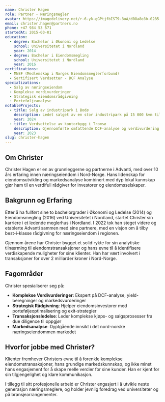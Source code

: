 ```yaml
---
name: Christer Hagen
role: Partner - Næringsmegler
avatar: https://imagedelivery.net/r-6-yk-gGPtjfbIST9-8uA/d08a8e8b-0285-4107-bc2c-973f93b27100/public
email: christer.hagen@partners.no
phone: +47 984 53 571
startedAt: 2015-03-01
education:
  - degree: Bachelor i Økonomi og Ledelse
    school: Universitetet i Nordland
    year: 2014
  - degree: Bachelor i Eiendomsmegling
    school: Universitetet i Nordland
    year: 2016
certifications:
  - MNEF (Medlemskap i Norges Eiendomsmeglerforbund)
  - Sertifisert Verdsetter - DCF Analyse
specializations:
  - Salg av næringseiendom
  - Komplekse verdivurderinger
  - Strategisk eiendomsrådgivning
  - Porteføljeanalyse
notableProjects:
  - title: Salg av industripark i Bodø
    description: Ledet salget av en stor industripark på 15 000 kvm til en nasjonal investor. Transaksjonen var verdt NOK 185 millioner.
    year: 2024
  - title: Verdsettelse av kontorbygg i Tromsø
    description: Gjennomførte omfattende DCF-analyse og verdivurdering av moderne kontorbygg i Tromsø sentrum for refinansieringsformål.
    year: 2023
slug: christer-hagen
---
```


## Om Christer

Christer Hagen er en av grunnleggerne og partnerne i Advanti, med over 10 års erfaring innen næringseiendom i Nord-Norge. Hans lidenskap for eiendomsutvikling og markedsanalyse kombinert med dyp lokal kunnskap gjør ham til en verdifull rådgiver for investorer og eiendomsselskaper.

## Bakgrunn og Erfaring

Etter å ha fullført sine to bachelorgrader i Økonomi og Ledelse (2014) og Eiendomsmegling (2016) ved Universitetet i Nordland, startet Christer sin karriere i et ledende meglerhus i Nordland. I 2022 tok han steget videre og etablerte Advanti sammen med sine partnere, med en visjon om å tilby best-i-klasse rådgivning for næringseiendom i regionen.

Gjennom årene har Christer bygget et solid rykte for sin analytiske tilnærming til eiendomstransaksjoner og hans evne til å identifisere verdiskapende muligheter for sine klienter. Han har vært involvert i transaksjoner for over 2 milliarder kroner i Nord-Norge.

## Fagområder

Christer spesialiserer seg på:

- **Komplekse Verdivurderinger**: Ekspert på DCF-analyse, yield-beregninger og markedsvurderinger
- **Strategisk Rådgivning**: Hjelper eiendomsinvestorer med porteføljeoptimalisering og exit-strategier
- **Transaksjonsledelse**: Leder komplekse kjøps- og salgsprosesser fra due diligence til oppgjør
- **Markedsanalyse**: Dyptgående innsikt i det nord-norske næringseiendommen markedet

## Hvorfor jobbe med Christer?

Klienter fremhever Christers evne til å forenkle komplekse eiendomstransaksjoner, hans grundige markedskunnskap, og ikke minst hans engasjement for å skape reelle verdier for sine kunder. Han er kjent for sin tilgjengelighet og klare kommunikasjon.

I tillegg til sitt profesjonelle arbeid er Christer engasjert i å utvikle neste generasjon næringsmeglere, og holder jevnlig foredrag ved universiteter og på bransjearrangementer.
